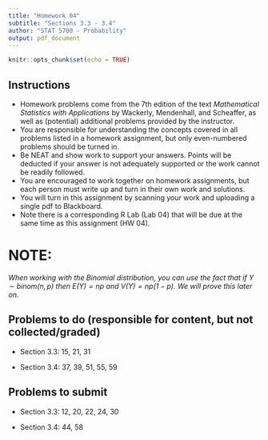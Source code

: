 ```yaml
---
title: "Homework 04"
subtitle: "Sections 3.3 - 3.4"
author: "STAT 5700 - Probability"
output: pdf_document
---
```


```r
knitr::opts_chunk$set(echo = TRUE)
```

## Instructions

- Homework problems come from the 7th edition of the text *Mathematical Statistics with Applications* by Wackerly, Mendenhall, and Scheaffer, as well as (potential) additional problems provided by the instructor.
- You are responsible for understanding the concepts covered in all problems listed in a homework assignment, but only even-numbered problems should be turned in. 
- Be NEAT and show work to support your answers. Points will be deducted if your answer is not adequately supported or the work cannot be readily followed. 
- You are encouraged to work together on homework assignments, but each person must write up and turn in their own work and solutions. 
- You will turn in this assignment by scanning your work and uploading a single pdf to Blackboard. 
- Note there is a corresponding R Lab (Lab 04) that will be due at the same time as this assignment (HW 04). 

# NOTE:

*When working with the Binomial distribution, you can use the fact that if $Y \sim binom(n,p)$ then $E(Y) = np$ and $V(Y) = np(1-p)$. We will prove this later on.*

## Problems to do (responsible for content, but not collected/graded)

+ Section 3.3: 15, 21, 31

+ Section 3.4: 37, 39, 51, 55, 59

<!-- + Section 3.5: 67, 71, 73, 77 -->

## Problems to submit

+ Section 3.3: 12, 20, 22, 24, 30

+ Section 3.4: 44, 58

<!-- + Section 3.5: 70, 80 -->



